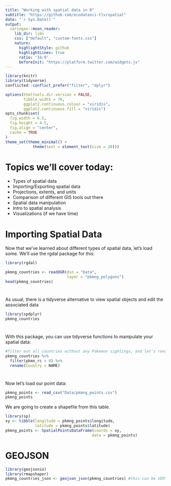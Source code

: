 ```yaml
---
title: "Working with spatial data in R"
subtitle: "https://github.com/ecodatasci-tlv/spatial"
date: "`r Sys.Date()`"
output:
  xaringan::moon_reader:
    lib_dir: libs
    css: ["default", "custom-fonts.css"]
    nature:
      highlightStyle: github
      highlightLines: true
      ratio: '16:9'
      beforeInit: "https://platform.twitter.com/widgets.js"
---
```


```r
library(knitr)
library(tidyverse)
conflicted::conflict_prefer("filter", "dplyr")

options(htmltools.dir.version = FALSE,
        tibble.width = 70,
        ggplot2.continuous.colour = "viridis",
        ggplot2.continuous.fill = "viridis")
opts_chunk$set(
  fig.width = 6.5,
  fig.height = 4.5,
  fig.align = "center",
  cache = TRUE
)
theme_set(theme_minimal() +
            theme(text = element_text(size = 20))) 
```

# Topics we'll cover today:

* Types of spatial data
* Importing/Exporting spatial data
* Projections, extents, and units
* Comparison of different GIS tools out there
* Spatial data manipulation
* Intro to spatial analysis
* Visualizations (if we have time)

# Importing Spatial Data

Now that we've learned about different types of spatial data, let's load some. We'll use the rgdal package for this:

```r
library(rgdal)

pkmng_countries <- readOGR(dsn = "Data",
                           layer = "pkmng_polygons")
head(pkmng_countries)
```

#
As usual, there is a tidyverse alternative to view spatial objects and edit the associated data
```r
library(spdplyr)
pkmng_countries
```

#
With this package, you can use tidyverse functions to manipulate your spatial data:
```r
#filter out all countries without any Pokemon sightings, and let's rename the column while we're at it:
pkmng_countries %>%
  filter(pkmn_rc > 0) %>%
  rename(Country = NAME)
```

#
Now let's load our point data:
```r
pkmng_points <- read_csv("Data/pkmng_points.csv")
pkmng_points
```

We are going to create a shapefile from this table.

```r
library(sp)
xy <- tibble(longitude = pkmng_points$longitude,
             latitude = pkmng_points$latitude)
pkmng_points <- SpatialPointsDataFrame(coords = xy,
                                      data = pkmng_points)
```

# GEOJSON

```r
library(geojsonio)
library(rmapshaper)
pkmng_countries_json <- geojson_json(pkmng_countries) #this can be VERY time-consuming
```
